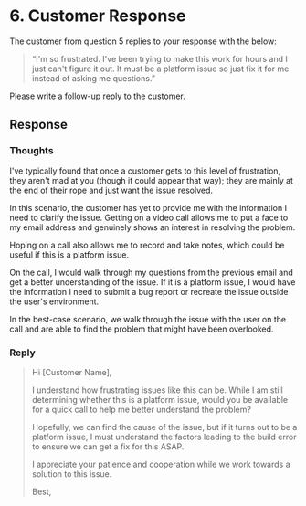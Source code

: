 # 6. Customer Response

The customer from question 5 replies to your response with the below:

> “I'm so frustrated. I've been trying to make this work for hours and I just can't figure it out. It must be a platform issue so just fix it for me instead of asking me questions.”

Please write a follow-up reply to the customer.

## Response

### Thoughts

I've typically found that once a customer gets to this level of frustration, they aren't mad at you (though it could appear that way); they are mainly at the end of their rope and just want the issue resolved.

In this scenario, the customer has yet to provide me with the information I need to clarify the issue. Getting on a video call allows me to put a face to my email address and genuinely shows an interest in resolving the problem.

Hoping on a call also allows me to record and take notes, which could be useful if this is a platform issue.

On the call, I would walk through my questions from the previous email and get a better understanding of the issue. If it is a platform issue, I would have the information I need to submit a bug report or recreate the issue outside the user's environment.

In the best-case scenario, we walk through the issue with the user on the call and are able to find the problem that might have been overlooked.

### Reply

> Hi [Customer Name],
>
> I understand how frustrating issues like this can be. While I am still determining whether this is a platform issue, would you be available for a quick call to help me better understand the problem?
>
> Hopefully, we can find the cause of the issue, but if it turns out to be a platform issue, I must understand the factors leading to the build error to ensure we can get a fix for this ASAP.
>
> I appreciate your patience and cooperation while we work towards a solution to this issue.
>
> Best,

